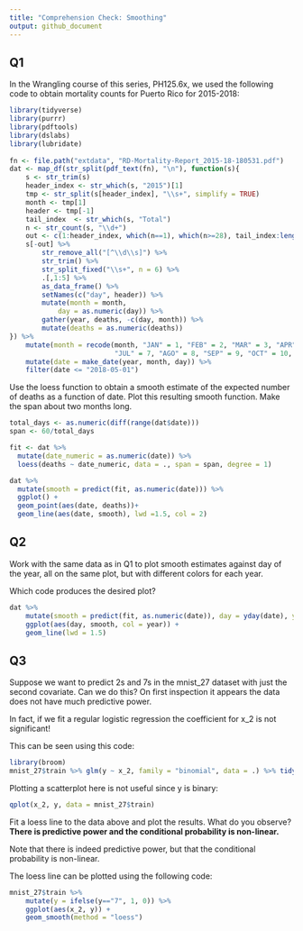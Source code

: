 ```yaml
---
title: "Comprehension Check: Smoothing"
output: github_document
---
```


## Q1
In the Wrangling course of this series, PH125.6x, we used the following code to obtain mortality counts for Puerto Rico for 2015-2018:

```r
library(tidyverse)
library(purrr)
library(pdftools)
library(dslabs)
library(lubridate)
    
fn <- file.path("extdata", "RD-Mortality-Report_2015-18-180531.pdf")
dat <- map_df(str_split(pdf_text(fn), "\n"), function(s){
	s <- str_trim(s)
	header_index <- str_which(s, "2015")[1]
	tmp <- str_split(s[header_index], "\\s+", simplify = TRUE)
	month <- tmp[1]
	header <- tmp[-1]
	tail_index  <- str_which(s, "Total")
	n <- str_count(s, "\\d+")
	out <- c(1:header_index, which(n==1), which(n>=28), tail_index:length(s))
	s[-out] %>%
		str_remove_all("[^\\d\\s]") %>%
		str_trim() %>%
		str_split_fixed("\\s+", n = 6) %>%
		.[,1:5] %>%
		as_data_frame() %>% 
		setNames(c("day", header)) %>%
		mutate(month = month,
			day = as.numeric(day)) %>%
		gather(year, deaths, -c(day, month)) %>%
		mutate(deaths = as.numeric(deaths))
}) %>%
	mutate(month = recode(month, "JAN" = 1, "FEB" = 2, "MAR" = 3, "APR" = 4, "MAY" = 5, "JUN" = 6, 
                          "JUL" = 7, "AGO" = 8, "SEP" = 9, "OCT" = 10, "NOV" = 11, "DEC" = 12)) %>%
	mutate(date = make_date(year, month, day)) %>%
	filter(date <= "2018-05-01")
```

Use the loess function to obtain a smooth estimate of the expected number of deaths as a function of date. Plot this resulting smooth function. Make the span about two months long.

```r
total_days <- as.numeric(diff(range(dat$date)))
span <- 60/total_days

fit <- dat %>%
  mutate(date_numeric = as.numeric(date)) %>%
  loess(deaths ~ date_numeric, data = ., span = span, degree = 1)

dat %>% 
  mutate(smooth = predict(fit, as.numeric(date))) %>%
  ggplot() +
  geom_point(aes(date, deaths))+
  geom_line(aes(date, smooth), lwd =1.5, col = 2)

```

## Q2

Work with the same data as in Q1 to plot smooth estimates against day of the year, all on the same plot, but with different colors for each year.

Which code produces the desired plot?

```r
dat %>% 
	mutate(smooth = predict(fit, as.numeric(date)), day = yday(date), year = as.character(year(date))) %>%
	ggplot(aes(day, smooth, col = year)) +
	geom_line(lwd = 1.5)
```


## Q3 

Suppose we want to predict 2s and 7s in the mnist_27 dataset with just the second covariate. Can we do this? On first inspection it appears the data does not have much predictive power.

In fact, if we fit a regular logistic regression the coefficient for x_2 is not significant!

This can be seen using this code:
```r
library(broom)
mnist_27$train %>% glm(y ~ x_2, family = "binomial", data = .) %>% tidy()
```

Plotting a scatterplot here is not useful since y is binary:

```r
qplot(x_2, y, data = mnist_27$train)
```

Fit a loess line to the data above and plot the results. What do you observe?
**There is predictive power and the conditional probability is non-linear. **

Note that there is indeed predictive power, but that the conditional probability is non-linear.

The loess line can be plotted using the following code:


```r
mnist_27$train %>% 
	mutate(y = ifelse(y=="7", 1, 0)) %>%
	ggplot(aes(x_2, y)) + 
	geom_smooth(method = "loess")

```